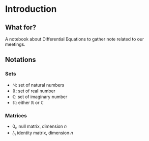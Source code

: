 # Introduction {#intro}

## What for?

A notebook about Differential Equations to gather note related to our meetings. 




## Notations

### Sets

- $\mathbb{N}$: set of natural numbers
- $\mathbb{R}$: set of real number
- $\mathbb{C}$: set of imaginary number
- $\mathbb{K}$: either $\mathbb{R}$ or $\mathbb{C}$

### Matrices

- $0_n$ null matrix, dimension $n$
- $I_n$ identity matrix, dimension $n$
